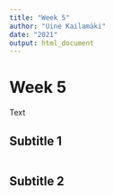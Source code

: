```yaml
---
title: "Week 5"
author: "Uine Kailamäki"
date: "2021"
output: html_document
---
```



# Week 5

Text

## Subtitle 1

```r


```

## Subtitle 2

```r


```